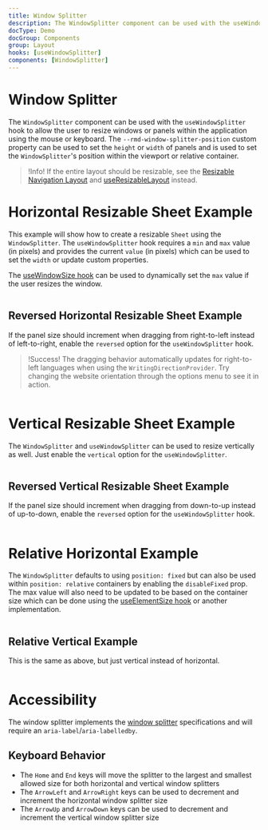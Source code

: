 ```yaml
---
title: Window Splitter
description: The WindowSplitter component can be used with the useWindowSplitter hook to allow the user to resize windows or panels within the application using the mouse or keyboard. The --rmd-window-splitter-position custom property can be used to set the height or width of panels and is used to set the WindowSplitter's position within the viewport or relative container.
docType: Demo
docGroup: Components
group: Layout
hooks: [useWindowSplitter]
components: [WindowSplitter]
---
```


# Window Splitter

The `WindowSplitter` component can be used with the `useWindowSplitter` hook to
allow the user to resize windows or panels within the application using the
mouse or keyboard. The `--rmd-window-splitter-position` custom property can be
used to set the `height` or `width` of panels and is used to set the
`WindowSplitter`'s position within the viewport or relative container.

> !Info! If the entire layout should be resizable, see the
> [Resizable Navigation Layout](http://localhost:3000/getting-started/layout#resizable-navigation-layout) and
> [useResizableLayout](/hooks/use-resizable-layout) instead.

# Horizontal Resizable Sheet Example

This example will show how to create a resizable `Sheet` using the
`WindowSplitter`. The `useWindowSplitter` hook requires a `min` and `max` value
(in pixels) and provides the current `value` (in pixels) which can be used to
set the `width` or update custom properties.

The [useWindowSize hook](/hooks/use-window-size) can be used to dynamically set
the `max` value if the user resizes the window.

```demo source="./HorizontalResizableSheetExample.tsx"

```

## Reversed Horizontal Resizable Sheet Example

If the panel size should increment when dragging from right-to-left instead of
left-to-right, enable the `reversed` option for the `useWindowSplitter` hook.

> !Success! The dragging behavior automatically updates for right-to-left
> languages when using the `WritingDirectionProvider`. Try changing the website
> orientation through the options menu to see it in action.

```demo source="./ReversedHorizontalResizableSheetExample.tsx"

```

# Vertical Resizable Sheet Example

The `WindowSplitter` and `useWindowSplitter` can be used to resize vertically
as well. Just enable the `vertical` option for the `useWindowSplitter`.

```demo source="./VerticalResizableSheetExample.tsx"

```

## Reversed Vertical Resizable Sheet Example

If the panel size should increment when dragging from down-to-up instead of
up-to-down, enable the `reversed` option for the `useWindowSplitter` hook.

```demo source="./ReversedVerticalResizableSheetExample.tsx"

```

# Relative Horizontal Example

The `WindowSplitter` defaults to using `position: fixed` but can also be used
within `position: relative` containers by enabling the `disableFixed` prop. The
max value will also need to be updated to be based on the container size which
can be done using the [useElementSize hook](/hooks/use-element-size) or another implementation.

```demo source="./RelativeHorizontalExample.tsx"

```

## Relative Vertical Example

This is the same as above, but just vertical instead of horizontal.

```demo source="./RelativeVerticalExample.tsx"

```

# Accessibility

The window splitter implements the [window
splitter](https://www.w3.org/WAI/ARIA/apg/patterns/windowsplitter/)
specifications and will require an `aria-label`/`aria-labelledby`.

## Keyboard Behavior

- The `Home` and `End` keys will move the splitter to the largest and smallest
  allowed size for both horizontal and vertical window splitters
- The `ArrowLeft` and `ArrowRight` keys can be used to decrement and increment
  the horizontal window splitter size
- The `ArrowUp` and `ArrowDown` keys can be used to decrement and increment the
  vertical window splitter size
